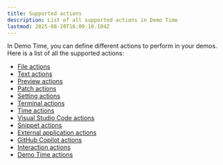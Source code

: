 ```yaml
---
title: Supported actions
description: List of all supported actions in Demo Time
lastmod: 2025-08-20T16:00:10.104Z
---
```


In Demo Time, you can define different actions to perform in your demos. Here is a list of all the supported actions:

- [File actions](/actions/file/)
- [Text actions](/actions/text/)
- [Preview actions](/actions/preview/)
- [Patch actions](/actions/patch/)
- [Setting actions](/actions/setting/)
- [Terminal actions](/actions/terminal/)
- [Time actions](/actions/time/)
- [Visual Studio Code actions](/actions/vscode/)
- [Snippet actions](/actions/snippet/)
- [External application actions](/actions/external/)
- [GitHub Copilot actions](/actions/copilot/)
- [Interaction actions](/actions/interactions/)
- [Demo Time actions](/actions/demotime/)